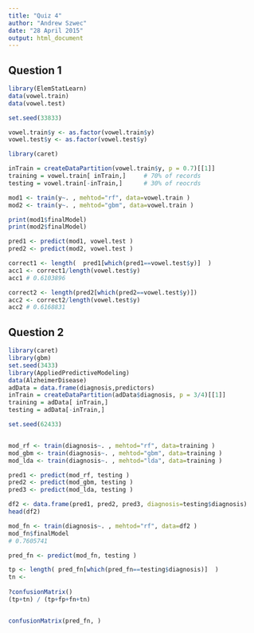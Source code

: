 ```yaml
---
title: "Quiz 4"
author: "Andrew Szwec"
date: "28 April 2015"
output: html_document
---
```


## Question 1
```r
library(ElemStatLearn)
data(vowel.train)
data(vowel.test) 

set.seed(33833)

vowel.train$y <- as.factor(vowel.train$y)
vowel.test$y <- as.factor(vowel.test$y)

library(caret)

inTrain = createDataPartition(vowel.train$y, p = 0.7)[[1]]
training = vowel.train[ inTrain,]     # 70% of records
testing = vowel.train[-inTrain,]      # 30% of reocrds

mod1 <- train(y~. , mehtod="rf", data=vowel.train )
mod2 <- train(y~. , mehtod="gbm", data=vowel.train )

print(mod1$finalModel)
print(mod2$finalModel)

pred1 <- predict(mod1, vowel.test )
pred2 <- predict(mod2, vowel.test )

correct1 <- length(  pred1[which(pred1==vowel.test$y)]  )
acc1 <- correct1/length(vowel.test$y)
acc1 # 0.6103896

correct2 <- length(pred2[which(pred2==vowel.test$y)])
acc2 <- correct2/length(vowel.test$y)
acc2 # 0.6168831


```


## Question 2
```r
library(caret)
library(gbm)
set.seed(3433)
library(AppliedPredictiveModeling)
data(AlzheimerDisease)
adData = data.frame(diagnosis,predictors)
inTrain = createDataPartition(adData$diagnosis, p = 3/4)[[1]]
training = adData[ inTrain,]
testing = adData[-inTrain,]

set.seed(62433)


mod_rf <- train(diagnosis~. , mehtod="rf", data=training )
mod_gbm <- train(diagnosis~. , mehtod="gbm", data=training )
mod_lda <- train(diagnosis~. , mehtod="lda", data=training )

pred1 <- predict(mod_rf, testing )
pred2 <- predict(mod_gbm, testing )
pred3 <- predict(mod_lda, testing )

df2 <- data.frame(pred1, pred2, pred3, diagnosis=testing$diagnosis)
head(df2)

mod_fn <- train(diagnosis~. , mehtod="rf", data=df2 )
mod_fn$finalModel
# 0.7605741

pred_fn <- predict(mod_fn, testing )

tp <- length( pred_fn[which(pred_fn==testing$diagnosis)]  )
tn <- 
      
?confusionMatrix()
(tp+tn) / (tp+fp+fn+tn)


confusionMatrix(pred_fn, )

```


